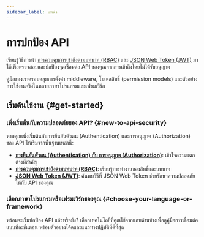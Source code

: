 ```yaml
---
sidebar_label: บทนำ
---
```


# การปกป้อง API

เรียนรู้วิธีการนำ [การควบคุมการเข้าถึงตามบทบาท (RBAC)](/authorization/role-based-access-control) และ [JSON Web Token (JWT)](https://auth.wiki/jwt) มาใช้เพื่อตรวจสอบและปกป้องจุดเชื่อมต่อ API ของคุณจากการเข้าถึงโดยไม่ได้รับอนุญาต

คู่มือของเราครอบคลุมการตั้งค่า middleware, โมเดลสิทธิ์ (permission models) และตัวอย่างการใช้งานจริงในหลายภาษาโปรแกรมและเฟรมเวิร์ก

## เริ่มต้นใช้งาน \{#get-started}

### เพิ่งเริ่มต้นกับความปลอดภัยของ API? \{#new-to-api-security}

หากคุณเพิ่งเริ่มต้นกับการยืนยันตัวตน (Authentication) และการอนุญาต (Authorization) ของ API ให้เริ่มจากพื้นฐานเหล่านี้:

- **[การยืนยันตัวตน (Authentication) กับ การอนุญาต (Authorization)](/concepts/authn-vs-authz)**: เข้าใจความแตกต่างที่สำคัญ
- **[การควบคุมการเข้าถึงตามบทบาท (RBAC)](/authorization/role-based-access-control)**: เรียนรู้การทำงานของสิทธิ์และบทบาท
- **[JSON Web Token (JWT)](https://auth.wiki/jwt)**: ค้นพบวิธีที่ JSON Web Token ช่วยรักษาความปลอดภัยให้กับ API ของคุณ

### เลือกภาษาโปรแกรมหรือเฟรมเวิร์กของคุณ \{#choose-your-language-or-framework}

พร้อมจะเริ่มปกป้อง API แล้วหรือยัง? เลือกเทคโนโลยีที่คุณใช้จากแถบด้านข้างเพื่อดูคู่มือการเชื่อมต่อแบบทีละขั้นตอน พร้อมตัวอย่างโค้ดและแนวทางปฏิบัติที่ดีที่สุด
